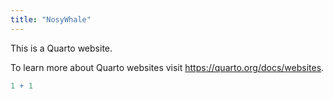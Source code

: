 ```yaml
---
title: "NosyWhale"
---
```


This is a Quarto website.

To learn more about Quarto websites visit <https://quarto.org/docs/websites>.

```r
1 + 1
```
